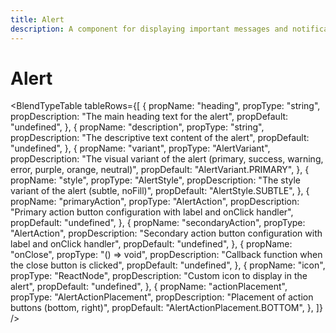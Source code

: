 ```yaml
---
title: Alert
description: A component for displaying important messages and notifications
---
```



# Alert

<BlendTypeTable tableRows={[
  {
    propName: "heading",
    propType: "string",
    propDescription: "The main heading text for the alert",
    propDefault: "undefined",
  },
  {
    propName: "description",
    propType: "string",
    propDescription: "The descriptive text content of the alert",
    propDefault: "undefined",
  },
  {
    propName: "variant",
    propType: "AlertVariant",
    propDescription: "The visual variant of the alert (primary, success, warning, error, purple, orange, neutral)",
    propDefault: "AlertVariant.PRIMARY",
  },
  {
    propName: "style",
    propType: "AlertStyle",
    propDescription: "The style variant of the alert (subtle, noFill)",
    propDefault: "AlertStyle.SUBTLE",
  },
  {
    propName: "primaryAction",
    propType: "AlertAction",
    propDescription: "Primary action button configuration with label and onClick handler",
    propDefault: "undefined",
  },
  {
    propName: "secondaryAction",
    propType: "AlertAction",
    propDescription: "Secondary action button configuration with label and onClick handler",
    propDefault: "undefined",
  },
  {
    propName: "onClose",
    propType: "() => void",
    propDescription: "Callback function when the close button is clicked",
    propDefault: "undefined",
  },
  {
    propName: "icon",
    propType: "ReactNode",
    propDescription: "Custom icon to display in the alert",
    propDefault: "undefined",
  },
  {
    propName: "actionPlacement",
    propType: "AlertActionPlacement",
    propDescription: "Placement of action buttons (bottom, right)",
    propDefault: "AlertActionPlacement.BOTTOM",
  },
]} /> 